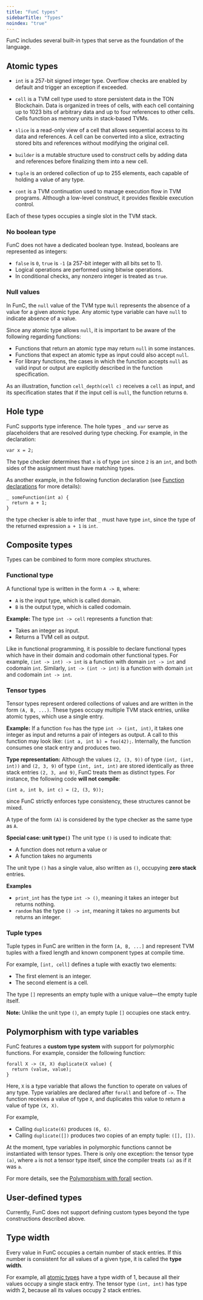 ```yaml
---
title: "FunC types"
sidebarTitle: "Types"
noindex: "true"
---
```



FunC includes several built-in types that serve as the foundation of the language.

## Atomic types

- `int` is a 257-bit signed integer type. Overflow checks are enabled by default and trigger an exception if exceeded.

- `cell` is a TVM cell type used to store persistent data in the TON Blockchain. Data is organized in trees of cells, with each cell containing up to 1023 bits of arbitrary data and up to four references to other cells. Cells function as memory units in stack-based TVMs.

- `slice` is a read-only view of a cell that allows sequential access to its data and references. A cell can be converted into a slice, extracting stored bits and references without modifying the original cell.

- `builder` is a mutable structure used to construct cells by adding data and references before finalizing them into a new cell.

- `tuple` is an ordered collection of up to 255 elements, each capable of holding a value of any type.

- `cont` is a TVM continuation used to manage execution flow in TVM programs. Although a low-level construct, it provides flexible execution control.

Each of these types occupies a single slot in the TVM stack.

### No boolean type

FunC does not have a dedicated boolean type.
Instead, booleans are represented as integers:
- `false` is `0`, `true` is `-1` (a 257-bit integer with all bits set to 1).
- Logical operations are performed using bitwise operations.
- In conditional checks, any nonzero integer is treated as `true`.

### Null values

In FunC, the `null` value of the TVM type `Null` represents the absence of a value for a given atomic type. 
Any atomic type variable can have `null` to indicate absence of a value. 

Since any atomic type allows `null`, it is important to be aware of the following regarding functions:

- Functions that return an atomic type may return `null` in some instances.
- Functions that expect an atomic type as input could also accept `null`.
- For library functions, the cases in which the function accepts `null` as valid input or output are explicitly described in the function specification.

As an illustration, function `cell_depth(cell c)` receives a `cell` as input, and its specification states that if the input cell is `null`, the function returns `0`.

## Hole type

FunC supports type inference. The hole types `_` and `var` serve as placeholders that are resolved during type checking.
For example, in the declaration:

```func
var x = 2;
```

The type checker determines that `x` is of type `int` since `2` is an `int`,
and both sides of the assignment must have matching types.

As another example, in the following function declaration (see [Function declarations](/languages/func/functions#function-declaration) for more details):

```func
_ someFunction(int a) {
  return a + 1;
}
```
the type checker is able to infer that `_` must have type `int`, since the type of the returned expression `a + 1` is `int`.

## Composite types

Types can be combined to form more complex structures.

### Functional type

A functional type is written in the form `A -> B`, where:
- `A` is the input type, which is called domain.
- `B` is the output type, which is called codomain.

**Example:**
The type `int -> cell` represents a function that:
- Takes an integer as input.
- Returns a TVM cell as output.

Like in functional programming, it is possible to declare functional types which have in their domain and codomain other functional types. 
For example, `(int -> int) -> int` is a function with domain `int -> int` and codomain `int`. 
Similarly, `int -> (int -> int)` is a function with domain `int` and codomain `int -> int`.

### Tensor types

Tensor types represent ordered collections of values and are written in the form `(A, B, ...)`.
These types occupy multiple TVM stack entries, unlike atomic types, which use a single entry.

**Example:**
If a function `foo` has the type `int -> (int, int)`,
it takes one integer as input and returns a pair of integers as output.
A call to this function may look like: `(int a, int b) = foo(42);`.
Internally, the function consumes one stack entry and produces two.

**Type representation:** Although the values `(2, (3, 9))` of type `(int, (int, int))` and `(2, 3, 9)` of type `(int, int, int)` are stored identically as three stack entries `(2, 3, and 9)`, FunC treats them as distinct types.
For instance, the following code **will not compile**:

```func
(int a, int b, int c) = (2, (3, 9));
 ```
since FunC strictly enforces type consistency, these structures cannot be mixed.

<Aside>

A type of the form `(A)` is considered by the type checker as the same type as `A`.

</Aside>

**Special case: unit type`()`**
The unit type `()` is used to indicate that:
- A function does not return a value or
- A function takes no arguments

The unit type `()` has a single value, also written as `()`, occupying **zero stack** entries.

**Examples**
- `print_int` has the type `int -> ()`, meaning it takes an integer but returns nothing.
- `random` has the type `() -> int`, meaning it takes no arguments but returns an integer.

### Tuple types

Tuple types in FunC are written in the form `[A, B, ...]` and represent TVM tuples with a fixed length and known component types at compile time.

For example, `[int, cell]` defines a tuple with exactly two elements:
- The first element is an integer.
- The second element is a cell.

The type `[]` represents an empty tuple with a unique value—the empty tuple itself.

**Note:** Unlike the unit type `()`, an empty tuple `[]` occupies one stack entry.

## Polymorphism with type variables

FunC features a **custom type system** with support for polymorphic functions.
For example, consider the following function:

```func
forall X -> (X, X) duplicate(X value) {
  return (value, value);
}
```

Here, `X` is a type variable that allows the function to operate on values of any type. Type variables are declared after `forall` and before of `->`. 
The function receives a value of type `X`, and duplicates this value to return a value of type `(X, X)`. 

For example,

- Calling `duplicate(6)` produces `(6, 6)`.
- Calling `duplicate([])` produces two copies of an empty tuple: `([], [])`.

<Aside>

At the moment, type variables in polymorphic functions cannot be instantiated with tensor types. 
There is only one exception: the tensor type `(a)`, where `a` is not a tensor type itself, since the compiler treats `(a)` as if it was `a`.

</Aside>

For more details, see the [Polymorphism with forall](/languages/func/functions#polymorphism-with-forall) section.

## User-defined types

Currently, FunC does not support defining custom types beyond the type constructions described above.

## Type width

Every value in FunC occupies a certain number of stack entries.
If this number is consistent for all values of a given type, it is called the **type width**.

For example, all [atomic types](#atomic-types) have a type width of 1, because all their values occupy a single stack entry. 
The tensor type `(int, int)` has type width 2, because all its values occupy 2 stack entries.

